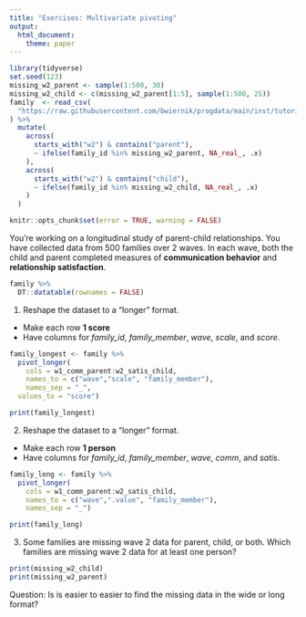 ```yaml
---
title: "Exercises: Multivariate pivoting"
output: 
  html_document:
    theme: paper
---
```


```r
library(tidyverse)
set.seed(123)
missing_w2_parent <- sample(1:500, 30)
missing_w2_child <- c(missing_w2_parent[1:5], sample(1:500, 25))
family  <- read_csv(
  "https://raw.githubusercontent.com/bwiernik/progdata/main/inst/tutorials/data/family_data.csv"
) %>% 
  mutate(
    across(
      starts_with("w2") & contains("parent"),
      ~ ifelse(family_id %in% missing_w2_parent, NA_real_, .x)
    ),
    across(
      starts_with("w2") & contains("child"),
      ~ ifelse(family_id %in% missing_w2_child, NA_real_, .x)
    )
  )
```

<!---The following chunk allows errors when knitting--->

```r
knitr::opts_chunk$set(error = TRUE, warning = FALSE)
```

You're working on a longitudinal study of parent-child relationships.
You have collected data from 500 families over 2 waves.
In each wave, both the child and parent completed measures of **communication behavior** and **relationship satisfaction**. 

```r
family %>% 
  DT::datatable(rownames = FALSE)
```

1. Reshape the dataset to a "longer" format.

  - Make each row **1 score**
  - Have columns for *family_id*, *family_member*, *wave*, *scale*, and *score*.

```r
family_longest <- family %>% 
  pivot_longer(
    cols = w1_comm_parent:w2_satis_child,
    names_to = c("wave","scale", "family_member"),
    names_sep = "_",
  values_to = "score")

print(family_longest)
```

2. Reshape the dataset to a "longer" format.

  - Make each row **1 person**
  - Have columns for *family_id*, *family_member*, *wave*, *comm*, and *satis*.

```r
family_long <- family %>% 
  pivot_longer(
    cols = w1_comm_parent:w2_satis_child,
    names_to = c("wave",".value", "family_member"),
    names_sep = "_")

print(family_long)
```

3. Some families are missing wave 2 data for parent, child, or both. 
   Which families are missing wave 2 data for at least one person?

```r
print(missing_w2_child)
print(missing_w2_parent)
```

Question: Is is easier to easier to find the missing data in the wide or long format?
